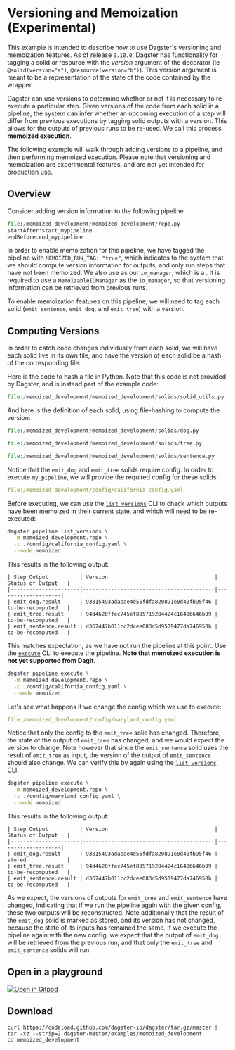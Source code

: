 
# Versioning and Memoization (Experimental)

<ExampleReferenceLink filePath="examples/memoized_development" />

This example is intended to describe how to use Dagster's versioning and memoization features.
As of release `0.10.0`, Dagster has functionality for tagging a solid or resource with the *version*
argument of the decorator (ie `@solid(version="a")`, `@resource(version="b")`).
This version argument is meant to be a representation of the state of the code contained by the
wrapper.

Dagster can use versions to determine whether or not it is necessary to re-execute a particular
step. Given versions of the code from each solid in a pipeline, the system can infer whether an
upcoming execution of a step will differ from previous executions by tagging solid outputs with a
version. This allows for the outputs of previous runs to be re-used. We call this process
__memoized execution__.

The following example will walk through adding versions to a pipeline, and then performing memoized
execution. Please note that versioning and memoization are experimental features, and are not yet
intended for production use.

## Overview

Consider adding version information to the following pipeline.
```python literalinclude caption=repo.py showLines startLine=0 emphasize-lines=13
file:/memoized_development/memoized_development/repo.py
startAfter:start_mypipeline
endBefore:end_mypipeline
```

In order to enable memoization for this pipeline, we have tagged the pipeline with
`MEMOIZED_RUN_TAG: "true"`, which indicates to the system that we should compute version information
for outputs, and only run steps that have not been memoized. We also
use <PyObject module="dagster.core.storage.memoizable_io_manager" object="versioned_filesystem_io_manager" /> as
our `io_manager`, which is a <PyObject module="dagster.core.storage.memoizable_io_manager" object="MemoizableIOManager" />.
It is required to use a `MemoizableIOManager` as the `io_manager`, so that
versioning information can be retrieved from previous runs.

To enable memoization features on this pipeline, we will need to tag each solid
(`emit_sentence`, `emit_dog`, and `emit_tree`) with a version.

## Computing Versions

In order to catch code changes individually from each solid, we will have each solid live in its own
file, and have the version of each solid be a hash of the corresponding file.

Here is the code to hash a file in Python. Note that this code is not provided by Dagster, and is
instead part of the example code:
```python literalinclude caption=solid_utils.py showLines startLine=0
file:/memoized_development/memoized_development/solids/solid_utils.py
```

And here is the definition of each solid, using file-hashing to compute the version:
```python literalinclude caption=dog.py showLines startLine=0
file:/memoized_development/memoized_development/solids/dog.py
```

```python literalinclude caption=tree.py showLines startLine=0
file:/memoized_development/memoized_development/solids/tree.py
```

```python literalinclude caption=sentence.py showLines startLine=0
file:/memoized_development/memoized_development/solids/sentence.py
```

Notice that the `emit_dog` and `emit_tree` solids require config. In order to execute `my_pipeline`,
we will provide the required config for these solids:

```yaml literalinclude caption=california_config.yaml
file:/memoized_development/config/california_config.yaml
```

Before executing, we can use the [`list_versions`](/_apidocs/cli#dagster-pipeline-list_versions)
CLI to check which outputs have been memoized in
their current state, and which will need to be re-executed:

```bash
dagster pipeline list_versions \
  -m memoized_development.repo \
  -c ./config/california_config.yaml \
  --mode memoized
```

This results in the following output:
```
| Step Output          | Version                                  | Status of Output   |
|----------------------|------------------------------------------|--------------------|
| emit_dog.result      | 93815493adaeae4d55fdfa820891e0d40fb95f46 | to-be-recomputed   |
| emit_tree.result     | 94d4620ffec745ef895719204424c16406646b99 | to-be-recomputed   |
| emit_sentence.result | d367447b011cc2dcee083d5d9509477da746958b | to-be-recomputed   |
```

This matches expectation, as we have not run the pipeline at this point. Use the [`execute`](/_apidocs/cli#dagster-pipeline-execute)
CLI to execute the pipeline. __Note that memoized execution is not yet supported from Dagit.__

```bash
dagster pipeline execute \
  -m memoized_development.repo \
  -c ./config/california_config.yaml \
  --mode memoized
```

Let's see what happens if we change the config which we use to execute:
```yaml literalinclude caption=maryland_config.yaml
file:/memoized_development/config/maryland_config.yaml
```

Notice that only the config to the `emit_tree` solid has changed. Therefore, the state of the output
of `emit_tree` has changed, and we would expect the version to change. Note however that since the
`emit_sentence` solid uses the result of `emit_tree` as input, the version of the output of
`emit_sentence` should also change. We can verify this by again using the [`list_versions`](/_apidocs/cli#dagster-pipeline-list_versions)
CLI.

```bash
dagster pipeline execute \
  -m memoized_development.repo \
  -c ./config/maryland_config.yaml \
  --mode memoized
```

This results in the following output:
```
| Step Output          | Version                                  | Status of Output   |
|----------------------|------------------------------------------|--------------------|
| emit_dog.result      | 93815493adaeae4d55fdfa820891e0d40fb95f46 | stored             |
| emit_tree.result     | 94d4620ffec745ef895719204424c16406646b99 | to-be-recomputed   |
| emit_sentence.result | d367447b011cc2dcee083d5d9509477da746958b | to-be-recomputed   |
```

As we expect, the versions of outputs for `emit_tree` and `emit_sentence` have changed, indicating
that if we run the pipeline again with the given config, these two outputs will be reconstructed.
Note additionally that the result of the `emit_dog` solid is marked as stored, and its version has
not changed, because the state of its inputs has remained the same. If we execute the pipeline
again with the new config, we expect that the output of `emit_dog` will be retrieved from the
previous run, and that only the `emit_tree` and `emit_sentence` solids will run.






## Open in a playground

[![Open in Gitpod](https://gitpod.io/button/open-in-gitpod.svg)](https://gitpod.io/#EXAMPLE=memoized_development/https://github.com/dagster-io/dagster)

## Download

```
curl https://codeload.github.com/dagster-io/dagster/tar.gz/master | tar -xz --strip=2 dagster-master/examples/memoized_development
cd memoized_development
```
